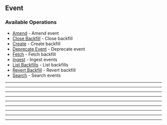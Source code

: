 
## Event

### Available Operations

* [Amend](/event/amend) - Amend event
* [Close Backfill](/event/close_backfill) - Close backfill
* [Create](/event/create) - Create backfill
* [Deprecate Event](/event/deprecate_event) - Deprecate event
* [Fetch](/event/fetch) - Fetch backfill
* [Ingest](/event/ingest) - Ingest events
* [List Backfills](/event/list_backfills) - List backfills
* [Revert Backfill](/event/revert_backfill) - Revert backfill
* [Search](/event/search) - Search events

---
<Amend />

---
<CloseBackfill />

---
<Create />

---
<DeprecateEvent />

---
<Fetch />

---
<Ingest />

---
<ListBackfills />

---
<RevertBackfill />

---
<Search />
